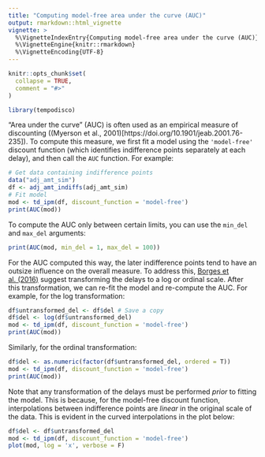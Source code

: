 ```yaml
---
title: "Computing model-free area under the curve (AUC)"
output: rmarkdown::html_vignette
vignette: >
  %\VignetteIndexEntry{Computing model-free area under the curve (AUC)}
  %\VignetteEngine{knitr::rmarkdown}
  %\VignetteEncoding{UTF-8}
---
```


```r
knitr::opts_chunk$set(
  collapse = TRUE,
  comment = "#>"
)
```

```r
library(tempodisco)
```

"Area under the curve" (AUC) is often used as an empirical measure of discounting ((Myerson et al., 2001)[https://doi.org/10.1901/jeab.2001.76-235]). To compute this measure, we first fit a model using the `'model-free'` discount function (which identifies indifference points separately at each delay), and then call the `AUC` function. For example:

```r
# Get data containing indifference points
data("adj_amt_sim")
df <- adj_amt_indiffs(adj_amt_sim)
# Fit model
mod <- td_ipm(df, discount_function = 'model-free')
print(AUC(mod))
```

To compute the AUC only between certain limits, you can use the `min_del` and `max_del` arguments:

```r
print(AUC(mod, min_del = 1, max_del = 100))
```

For the AUC computed this way, the later indifference points tend to have an outsize influence on the overall measure. To address this, [Borges et al. (2016)](https://doi.org/10.1002/jeab.219) suggest transforming the delays to a log or ordinal scale. After this transformation, we can re-fit the model and re-compute the AUC. For example, for the log transformation:

```r
df$untransformed_del <- df$del # Save a copy
df$del <- log(df$untransformed_del)
mod <- td_ipm(df, discount_function = 'model-free')
print(AUC(mod))
```

Similarly, for the ordinal transformation:

```r
df$del <- as.numeric(factor(df$untransformed_del, ordered = T))
mod <- td_ipm(df, discount_function = 'model-free')
print(AUC(mod))
```

Note that any transformation of the delays must be performed _prior_ to fitting the model. This is because, for the model-free discount function, interpolations between indifference points are _linear_ in the original scale of the data. This is evident in the curved interpolations in the plot below:

```r
df$del <- df$untransformed_del
mod <- td_ipm(df, discount_function = 'model-free')
plot(mod, log = 'x', verbose = F)
```
